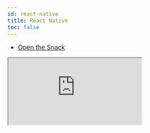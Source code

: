 ```yaml
---
id: react-native
title: React Native
toc: false
---
```


- [Open the Snack](https://snack.expo.dev/@arnaudbzn/react-query-basic-example)

<iframe
  src="https://snack.expo.dev/@arnaudbzn/react-query-basic-example"
  title="tannerlinsley/react-query: react native"
  sandbox="allow-forms allow-modals allow-popups allow-presentation allow-same-origin allow-scripts"
  style={{
    width: '100%',
    height: '80vh',
    border: '0',
    borderRadius: 8,
    overflow: 'hidden',
    position: 'static',
    zIndex: 0,
  }}
></iframe>
